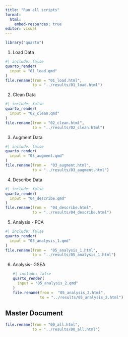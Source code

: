 ```yaml
---
title: "Run all scripts"
format:
  html:
    embed-resources: true
editor: visual
---
```


```r
library("quarto")
```

1.  Load Data

```r
#| include: false
quarto_render(
  input = "01_load.qmd"
)
file.rename(from = "01_load.html",
            to = "../results/01_load.html")
```

2.  Clean Data

```r
#| include: false
quarto_render(
  input = "02_clean.qmd"
)
file.rename(from = "02_clean.html",
            to = "../results/02_clean.html")
```

3.  Augment Data

```r
#| include: false
quarto_render(
  input = "03_augment.qmd"
)
file.rename(from =  "03_augment.html",
            to = "../results/03_augment.html")
```

4.  Describe Data

```r
#| include: false
quarto_render(
  input = "04_describe.qmd"
)
file.rename(from =  "04_describe.html",
            to = "../results/04_describe.html")
```

5.  Analysis - PCA

```r
#| include: false
quarto_render(
  input = "05_analysis_1.qmd"
)
file.rename(from =  "05_analysis_1.html",
            to = "../results/05_analysis_1.html")
```

6.  Analysis- GSEA

    ```r
    #| include: false
    quarto_render(
      input = "05_analysis_2.qmd"
    )
    file.rename(from =  "05_analysis_2.html",
                to = "../results/05_analysis_2.html")
    ```

## Master Document

```r
file.rename(from = "00_all.html",
            to = "../results/00_all.html")
```
